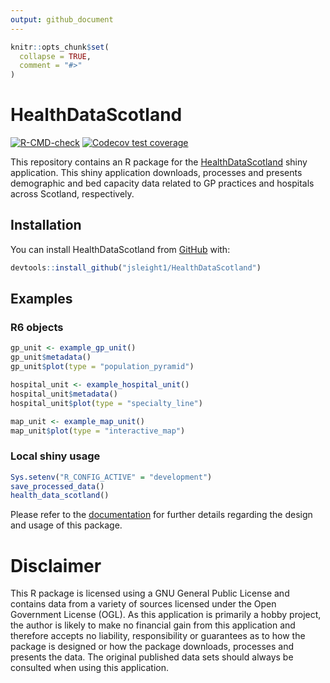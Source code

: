 ```yaml
---
output: github_document
---
```


<!-- README.md is generated from README.Rmd. Please edit that file -->

```r
knitr::opts_chunk$set(
  collapse = TRUE,
  comment = "#>"
)
```

# HealthDataScotland

<!-- badges: start -->
[![R-CMD-check](https://github.com/jsleight1/HealthDataScotland/actions/workflows/check-standard.yaml/badge.svg)](https://github.com/jsleight1/HealthDataScotland/actions/workflows/check-standard.yaml)
[![Codecov test coverage](https://codecov.io/gh/jsleight1/HealthDataScotland/branch/main/graph/badge.svg)](https://app.codecov.io/gh/jsleight1/HealthDataScotland/?branch=main)
<!-- badges: end -->

This repository contains an R package for the [HealthDataScotland](https://www.healthdatascotland.co.uk/){target="_blank"} shiny application.
This shiny application downloads, processes and presents demographic and
bed capacity data related to GP practices and hospitals across Scotland, respectively.

## Installation

You can install HealthDataScotland from [GitHub](https://github.com/) with:

```r
devtools::install_github("jsleight1/HealthDataScotland")
```

## Examples

### R6 objects

```r
gp_unit <- example_gp_unit()
gp_unit$metadata()
gp_unit$plot(type = "population_pyramid")
```

```r
hospital_unit <- example_hospital_unit()
hospital_unit$metadata()
hospital_unit$plot(type = "specialty_line")
```

```r
map_unit <- example_map_unit()
map_unit$plot(type = "interactive_map")
```

### Local shiny usage

```r
Sys.setenv("R_CONFIG_ACTIVE" = "development")
save_processed_data()
health_data_scotland()
```

Please refer to the [documentation](https://jsleight1.github.io/HealthDataScotland/)
for further details regarding the design and usage of this package.


# Disclaimer

This R package is licensed using a GNU General Public License and contains
data from a variety of sources licensed under the Open Government License (OGL).
As this application is primarily a hobby project, the author is likely to make
no financial gain from this application and therefore accepts no liability,
responsibility or guarantees as to how the package is designed or how the
package downloads, processes and presents the data. The original
published data sets should always be consulted when using this application.
